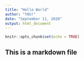 ```yaml
---
title: "Hello World"
author: "YOU!"
date: "September 11, 2020"
output: html_document
---
```


```r
knitr::opts_chunk$set(echo = TRUE)
```

## This is a markdown file